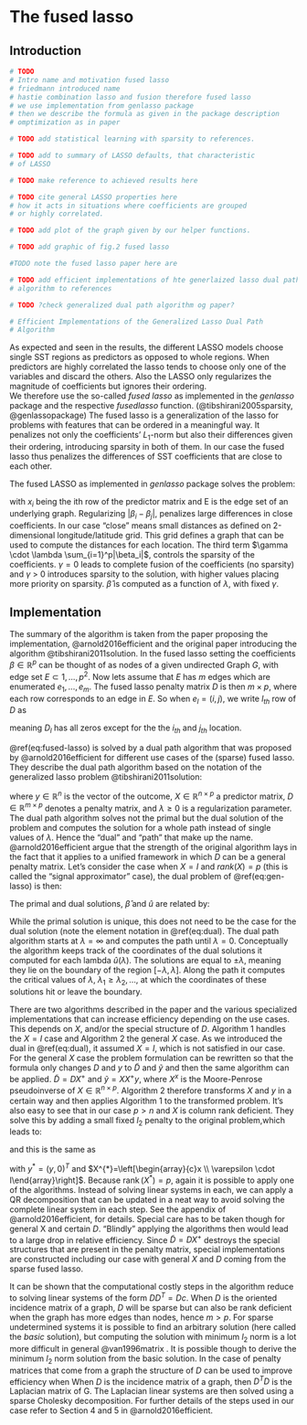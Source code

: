 # The fused lasso
## Introduction
```r
# TODO
# Intro name and motivation fused lasso
# friedmann introduced name
# hastie combination lasso and fusion therefore fused lasso
# we use implementation from genlasso package 
# then we describe the formula as given in the package description
# omptimization as in paper
```
```r
# TODO add statistical learning with sparsity to references.
```
```r
# TODO add to summary of LASSO defaults, that characteristic 
# of LASSO
```
```r
# TODO make reference to achieved results here
```

```r
# TODO cite general LASSO properties here
# how it acts in situations where coefficients are grouped
# or highly correlated.
```

```r
# TODO add plot of the graph given by our helper functions.
```

```r
# TODO add graphic of fig.2 fused lasso
```

```r
#TODO note the fused lasso paper here are
```

```r
# TODO add efficient implementations of hte generlaized lasso dual path
# algorithm to references
```

```r
# TODO ?check generalized dual path algorithm og paper?
```

```r
# Efficient Implementations of the Generalized Lasso Dual Path
# Algorithm
```

As expected and seen in the results, the different LASSO models choose single
SST regions as predictors as opposed to whole regions.
When predictors are highly correlated the lasso tends to
choose only one of the variables and discard the others.
Also the LASSO only regularizes the magnitude of coefficients
but ignores their ordering.  
We therefore use the so-called *fused lasso* as implemented in the *genlasso* package and the respective *fusedlasso* function. (@tibshirani2005sparsity, @genlassopackage)
The fused lasso is a generalization of the lasso for problems with features
that can be ordered in a meaningful way. It penalizes not only the coefficients'
$L_1$-norm but also their differences given their ordering, introducing sparsity
in both of them.
In our case the fused lasso thus penalizes the differences of SST coefficients that are close to each other.

The fused LASSO as implemented in *genlasso* package solves the problem:

<!-- $$\min_{\beta} 1/2 \sum_{i=1}^n(y_i - x_i^T\beta_i)^2 + \lambda \sum_{i,j \in E} |\beta_i - \beta_j| + \gamma \cdot \lambda \sum_{i=1}^p|\beta_i|  ,$$ -->
\begin{equation}
\min_{\beta} 1/2 \sum_{i=1}^n(y_i - x_i^T\beta_i)^2 + \lambda \sum_{i,j \in E} |\beta_i - \beta_j| + \gamma \cdot \lambda \sum_{i=1}^p|\beta_i|,
(\#eq:fused-lasso)
\end{equation}


with $x_i$ being the ith row of the predictor matrix and 
E is the edge set of an underlying graph.
Regularizing $|\beta_i-\beta_j|$, penalizes large differences in
close coefficients. In our case "close" means small distances
as defined on 2-dimensional longitude/latitude grid. This grid defines a graph that can be used to compute the distances for
each location.
The third term $\gamma \cdot \lambda \sum_{i=1}^p|\beta_i|$,
controls the sparsity of the coefficients. $\gamma=0$ leads to complete fusion of the coefficients (no sparsity) and $\gamma$ > 0 introduces sparsity to the solution, with higher values placing more priority on sparsity. 
$\hat{\beta}$ is computed as a function of $\lambda$, with fixed $\gamma$.


## Implementation
The summary of the algorithm is taken from the paper proposing
the implementation, @arnold2016efficient and the original paper introducing 
the algorithm @tibshirani2011solution.
In the fused lasso setting the coefficients $\beta \in \mathbb{R}^p$ can be thought of
as nodes of a given undirected Graph $G$, with edge set $E \subset {1,...,p}^2$.
Now lets assume that $E$ has $m$ edges which are enumerated $e_1,...,e_m$.
The fused lasso penalty matrix $D$ is then $m \times p$, where 
each row corresponds to an edge in $E$.
So when $e_l = (i,j)$, we write $l_{th}$ row of $D$ as 

<!-- $$ D_l = (0,...-1,...1,...) \in \mathbb{R}^p, $$ -->
\begin{equation}
D_l = (0,...,-1,...,1,...) \in \mathbb{R}^p,
(\#eq:pen-mat)
\end{equation}

meaning $D_l$ has all zeros except for the the $i_{th}$ and $j_{th}$
location.

\@ref(eq:fused-lasso) is solved by a dual path algorithm that was proposed
by @arnold2016efficient for different use cases of the (sparse) fused lasso.
They describe the dual path algorithm based on the notation of the generalized
lasso problem @tibshirani2011solution:

\begin{equation}
\hat{\beta}=\underset{\beta \in \mathbb{R}^{p}}{\arg \min } \frac{1}{2}\|y-X \beta\|_{2}^{2}+\lambda\|D \beta\|_{1},
(\#eq:gen-lasso)
\end{equation}

where $y \in \mathbb{R}^n$ is the vector of the outcome, 
$X \in \mathbb{R}^{n \times p}$ a predictor matrix, $D \in \mathbb{R}^{m \times p}$
denotes a penalty matrix, and $\lambda \geq 0$ is a regularization parameter.
The dual path algorithm solves not the primal but the dual solution of the problem
and computes the solution for a whole path instead of single values of $\lambda$.
Hence the "dual" and "path" that make up the name.
@arnold2016efficient argue that the strength of the original algorithm lays in the fact that it applies to a unified framework
in which $D$ can be a general penalty matrix.
Let's consider the case when $X=I$ and $rank(X)=p$ (this is called the "signal approximator" case),
the dual problem of \@ref(eq:gen-lasso) is then:

\begin{equation}
\hat{u} \in \underset{\substack{u \in \mathbb{R}^{\omega}}}{\arg \min } \frac{1}{2}\left\|y-D^{T} u\right\|_{\frac{2}{2}} \text { subject to }\|u\|_{\infty} \leq \lambda.
(\#eq:dual)
\end{equation}

The primal and dual solutions, $\hat{\beta}$ and $\hat{u}$ are related by:

\begin{equation}
\hat{\beta}=y-D^{T} \hat{u} .
(\#eq:dual-relate)
\end{equation}

While the primal solution is unique, this does not need to be the case 
for the dual solution (note the element notation in \@ref(eq:dual).
The dual path algorithm starts at $\lambda = \infty$ and computes the
path until $\lambda = 0$.
Conceptually the algorithm keeps track of the coordinates of the dual
solutions it computed for each lambda $\hat{u}(\lambda)$.
The solutions are equal to $\pm\lambda$, meaning they lie on the boundary
of the region $[-\lambda,\lambda]$. Along the path it computes
the critical values of $\lambda$, $\lambda_1 \geq \lambda_2,...,$ 
at which the coordinates of these solutions hit or leave the boundary.

There are two algorithms described in the paper and the various specialized implementations
that can increase efficiency depending on the use cases.
This depends on $X$, and/or the special structure of $D$.
Algorithm 1 handles the $X=I$ case and Algorithm 2 the general $X$ case.
As we introduced the dual in \@ref(eq:dual), it assumed $X=I$, which is not satisfied 
in our case.
For the general $X$ case the problem formulation can be rewritten so that the
formula only changes $D$ and $y$ to $\tilde{D}$ and $\tilde{y}$ and then the same algorithm can be applied. $\tilde{D}=DX^+$ and $\tilde{y}=XX^+y$, where $X^x$ is the 
Moore-Penrose pseudoinverse of $X \in \mathbb{R}^{n \times p}$.
Algorithm 2 therefore transforms $X$ and $y$ in a certain way and then applies Algorithm 1
to the transformed problem.
It's also easy to see that in our case $p > n$ and $X$ is column rank deficient.
They solve this by adding a small fixed $l_2$ penalty to the original problem,which 
leads to:


\begin{equation}
\operatorname{minimize}_{\beta \in \mathbb{R}^{p}} \frac{1}{2}\|y-X \beta\|_{2}^{2}+\lambda\|D \beta\|_{1}+\varepsilon\|\beta\|_{2}^{2},
(\#eq:add-ridge)
\end{equation}

and this is the same as

\begin{equation}
\underset{\beta}{\operatorname{minimize}} \frac{1}{2}\left\|y^{*}-\left(X^{*}\right) \beta\right\|_{2}^{2}+\lambda\|D \beta\|_{1},
(\#eq:add-ridge2)
\end{equation}

with $y^{*}=(y, 0)^{T}$ and $X^{*}=\left[\begin{array}{c}x \\ \varepsilon \cdot I\end{array}\right]$. Because $\operatorname{rank}\left(X^{*}\right)=p$,
again it is possible to apply one of the algorithms.
Instead of solving linear systems in each, we can apply a QR decomposition
that can be updated in a neat way to avoid solving the complete 
linear system in each step. See the appendix of @arnold2016efficient, for details.
Special care has to be taken though for general X and certain $D$.
"Blindly" applying the algorithms then would lead to a large drop in relative
efficiency.
Since $\tilde{D}= DX^+$ destroys the special structures that are present 
in the penalty matrix,  special implementations are constructed including our case
with general $X$ and $D$ coming from the sparse fused lasso.

It can be shown that the computational costly steps in the algorithm reduce
to solving linear systems of the form $DD^T = Dc$.
When $D$ is the oriented incidence matrix of a graph, $D$ will be sparse
but can also be rank deficient when the graph has more edges than nodes, 
hence $m > p$. 
For sparse undetermined systems it is possible
to find an arbitrary solution (here called the *basic* solution), but computing the solution with minimum $l_2$
norm is a lot more difficult in general @van1996matrix .
It is possible though to derive the minimum $l_2$ norm solution from
the basic solution.
In the case of penalty matrices that come from a graph the structure of $D$
can be used to improve efficiency when 
When $D$ is the incidence matrix of a graph, then $D^TD$ is the Laplacian matrix of G.
The Laplacian linear systems are then solved using a sparse Cholesky decomposition.
For further details of the steps used in our case refer to Section 4 and 5 in @arnold2016efficient.